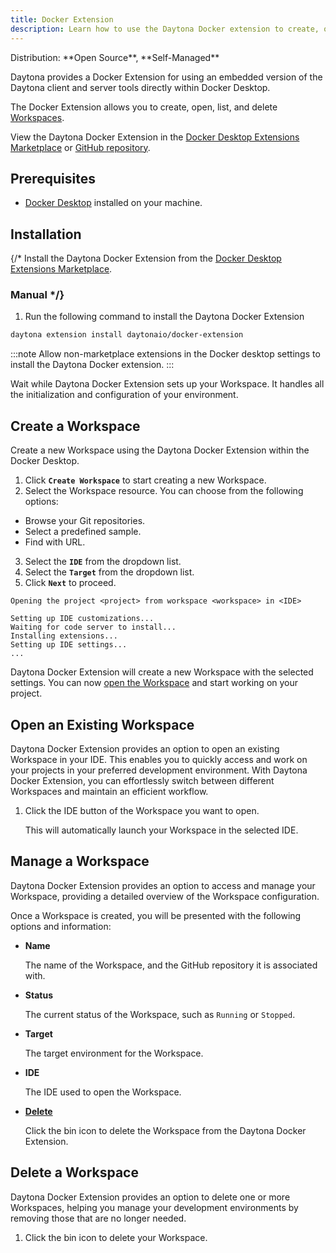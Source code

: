 ```yaml
---
title: Docker Extension
description: Learn how to use the Daytona Docker extension to create, open, list, and delete Workspaces.
---
```



<Label>
  Distribution: **Open Source**, **Self-Managed**
</Label>

Daytona provides a Docker Extension for using an embedded version of the Daytona client and server tools directly within Docker Desktop.

The Docker Extension allows you to create, open, list, and delete [Workspaces](/docs/usage/workspaces).

View the Daytona Docker Extension in the [Docker Desktop Extensions Marketplace](https://open.docker.com/extensions/marketplace?extensionId=daytonaio/docker-extension&tag=0.44.0) or [GitHub repository](https://open.docker.com/extensions/marketplace?extensionId=daytonaio/docker-extension&tag=0.44.0).

## Prerequisites

- [Docker Desktop](https://www.docker.com/products/docker-desktop) installed on your machine.

## Installation

{/* Install the Daytona Docker Extension from the [Docker Desktop Extensions Marketplace](https://open.docker.com/extensions/marketplace?extensionId=daytonaio/docker-extension&tag=0.44.0).

### Manual */}

1. Run the following command to install the Daytona Docker Extension

```sh
daytona extension install daytonaio/docker-extension
```

:::note
Allow non-marketplace extensions in the Docker desktop settings to install the Daytona Docker extension.
:::

Wait while Daytona Docker Extension sets up your Workspace. It handles all the initialization and configuration of your environment.

## Create a Workspace

Create a new Workspace using the Daytona Docker Extension within the Docker Desktop.

1. Click **`Create Workspace`** to start creating a new Workspace.
2. Select the Workspace resource. You can choose from the following options:

- Browse your Git repositories.
- Select a predefined sample.
- Find with URL.

3. Select the **`IDE`** from the dropdown list.
4. Select the **`Target`** from the dropdown list.
5. Click **`Next`** to proceed.

```text
Opening the project <project> from workspace <workspace> in <IDE>

Setting up IDE customizations...
Waiting for code server to install...
Installing extensions...
Setting up IDE settings...
...
```

Daytona Docker Extension will create a new Workspace with the selected settings. You can now [open the Workspace](#open-an-existing-workspace) and start working on your project.

## Open an Existing Workspace

Daytona Docker Extension provides an option to open an existing Workspace in your IDE. This enables you to quickly access and work on your projects in your preferred development environment. With Daytona Docker Extension, you can effortlessly switch between different Workspaces and maintain an efficient workflow.

1. Click the IDE button of the Workspace you want to open.

    This will automatically launch your Workspace in the selected IDE.

## Manage a Workspace

Daytona Docker Extension provides an option to access and manage your Workspace, providing a detailed overview of the Workspace configuration.

Once a Workspace is created, you will be presented with the following options and information:

- **Name**

    The name of the Workspace, and the GitHub repository it is associated with.

- **Status**

    The current status of the Workspace, such as `Running` or `Stopped`.

- **Target**

    The target environment for the Workspace.

- **IDE**

    The IDE used to open the Workspace.

- [**Delete**](#delete-a-workspace)

    Click the bin icon to delete the Workspace from the Daytona Docker Extension.

## Delete a Workspace

Daytona Docker Extension provides an option to delete one or more Workspaces, helping you manage your development environments by removing those that are no longer needed.

1. Click the bin icon to delete your Workspace.
